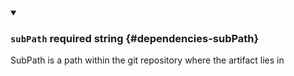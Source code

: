 
<details className="config-field" data-expandable="false" open>
<summary>

### `subPath` <span className="config-field-required" data-required="false">required</span> <span className="config-field-type">string</span> <span className="config-field-default"></span> <span className="config-field-enum"></span> {#dependencies-subPath}

SubPath is a path within the git repository where the artifact lies in

</summary>



</details>
